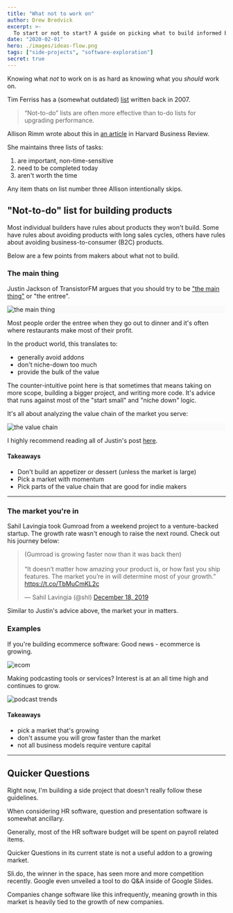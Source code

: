 ```yaml
---
title: "What not to work on"
author: Drew Bredvick
excerpt: >-
  To start or not to start? A guide on picking what to build informed by my failed side project.
date: "2020-02-01"
hero: ./images/ideas-flow.png
tags: ["side-projects", "software-exploration"]
secret: true
---
```

Knowing what _not_ to work on is as hard as knowing what you _should_ work on.

Tim Ferriss has a (somewhat outdated) [list](https://tim.blog/2007/08/16/the-not-to-do-list-9-habits-to-stop-now/) written back in 2007.

> “Not-to-do” lists are often more effective than to-do lists for upgrading performance.

Allison Rimm wrote about this in [an article](https://hbr.org/2018/03/taming-the-epic-to-do-list) in Harvard Business Review.

She maintains three lists of tasks:

1. are important, non-time-sensitive
2. need to be completed today
3. aren't worth the time

Any item thats on list number three Allison intentionally skips.

## "Not-to-do" list for building products

Most individual builders have rules about products they won't build. Some have rules about avoiding products with long sales cycles, others have rules about avoiding business-to-consumer (B2C) products.

Below are a few points from makers about what not to build.

### The main thing

Justin Jackson of TransistorFM argues that you should try to be ["the main thing"](https://justinjackson.ca/the-main-thing) or "the entree".

<div style="background-color: #fafafa;">

![the main thing](./images/the-main-thing.png)

</div>

Most people order the entree when they go out to dinner and it's often where restaurants make most of their profit.

In the product world, this translates to:

- generally avoid addons
- don't niche-down too much
- provide the bulk of the value

The counter-intuitive point here is that sometimes that means taking on more scope, building a bigger project, and writing more code. It's advice that runs against most of the "start small" and "niche down" logic.

It's all about analyzing the value chain of the market you serve:

<div style="background-color: #fafafa;">

![the value chain](./images/mapping-the-email-value-chain.png)

</div>

I highly recommend reading all of Justin's post [here](https://justinjackson.ca/the-main-thing?ref=developerspin.com).

#### Takeaways

- Don't build an appetizer or dessert (unless the market is large)
- Pick a market with momentum
- Pick parts of the value chain that are good for indie makers

---

### The market you're in

Sahil Lavingia took Gumroad from a weekend project to a venture-backed startup. The growth rate wasn't enough to raise the next round. Check out his journey below:

<div style="align-self: center; width: 100%; max-width: 500px" id="testing">
  <blockquote class="twitter-tweet" data-conversation="none" data-theme="dark">
    <p lang="en" dir="ltr">
      (Gumroad is growing faster now than it was back then)
      <br />
      <br />
      “It doesn’t matter how amazing your product is, or how fast you ship features.
      The market you’re in will determine most of your growth.”<a href="https://t.co/TbMuCmKL2c">
        https://t.co/TbMuCmKL2c
      </a>
    </p>
    &mdash; Sahil Lavingia (@shl) <a href="https://twitter.com/shl/status/1207333860268077058?ref_src=twsrc%5Etfw">December 18, 2019</a>
  </blockquote>
</div>

Similar to Justin's advice above, the market your in matters.

### Examples 
If you're building ecommerce software: Good news - ecommerce is growing.

![ecom](./images/ecom.png)

Making podcasting tools or services? Interest is at an all time high and continues to grow.

![podcast trends](./images/trends-podcast.png)

#### Takeaways
- pick a market that's growing
- don't assume you will grow faster than the market
- not all business models require venture capital

---

## Quicker Questions

Right now, I'm building a side project that doesn't really follow these guidelines.

When considering HR software, question and presentation software is somewhat ancillary.

Generally, most of the HR software budget will be spent on payroll related items.

Quicker Questions in its current state is not a useful addon to a growing market.

Sli.do, the winner in the space, has seen more and more competition recently. Google even unveiled a tool to do Q&A inside of Google Slides.

Companies change software like this infrequently, meaning growth in this market is heavily tied to the growth of new companies.
